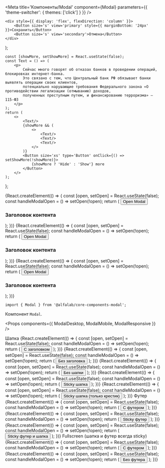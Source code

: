




<Meta
    title='Компоненты/Modal'
    component={Modal}
    parameters={{ 'theme-switcher': { themes: ['click'] } }}
/>

<!-- Canvas -->

    <div style={{ display: 'flex', flexDirection: 'column' }}>
        <Button size='s' view='primary' style={{ marginBottom: '24px' }}>Сохранить</Button>
        <Button size='s' view='secondary'>Отмена</Button>
    </div>
);

    const [showMore, setShowMore] = React.useState(false);
    const Text = () => (
        <p>
            Сейчас много говорят об отказах банков в проведении операций, блокировках интернет-банка.
            Это связано с тем, что Центральный банк РФ обязывает банки выявлять операции своих клиентов,
            потенциально нарушающие требования Федерального закона «О противодействии легализации (отмыванию) доходов,
            полученных преступным путем, и финансированию терроризма» — 115-ФЗ
        </p>
    );
    return (
        <>
            <Text/>
            {showMore && (
                <>
                    <Text/>
                    <Text/>
                    <Text/>
                </>
            )}
            <Button size='xs' type='Button' onClick={() => setShowMore(!showMore)}>
                {showMore ? 'Hide' : 'Show'} more
            </Button>
        </>
    );
};

<Story name='ModalMobile'>
    {React.createElement(() => {
        const [open, setOpen] = React.useState(false);
        const handleModalOpen = () => setOpen(!open);
        return (
            <React.Fragment>
                <Button type='button' size='xs' onClick={handleModalOpen}>Open Modal</Button>
                <ModalMobile
                    open={open}
                    onClose={handleModalOpen}
                    headerContent={text('headerContent', 'Заголовок окна')}
                    footer={boolean('footer', false) && footerContent}
                    stickyHeader={boolean('stickyHeader', true)}
                    stickyFooter={boolean('stickyFooter', true)}
                    flexContent={boolean('flexContent', true)}
                    hasCloser={boolean('closer', true)}
                    keepMounted={boolean('keepMounted', false)}
                    disableBackdropClick={boolean('disableBackdropClick', false)}
                    disableEscapeKeyDown={boolean('disableEscapeKeyDown', false)}
                    disableRestoreFocus={boolean('disableRestoreFocus', false)}
                    disableFocusLock={boolean('disableFocusLock', false)}
                    disableAutoFocus={boolean('disableAutoFocus', false)}
                >
                    <div>
                        <h3>Заголовок контента</h3>
                        <Content />
                    </div>
                </ModalMobile>
            </React.Fragment>
        );
    })}
</Story>


<Story name='ModalDesktop'>
    {React.createElement(() => {
        const [open, setOpen] = React.useState(false);
        const handleModalOpen = () => setOpen(!open);
        return (
            <React.Fragment>
                <Button type='button' size='xs' onClick={handleModalOpen}>Open Modal</Button>
                <ModalDesktop
                    open={open}
                    onClose={handleModalOpen}
                    headerContent={text('headerContent', 'Заголовок окна')}
                    footer={boolean('footer', false) && footerContent}
                    hasCloser={boolean('closer', true)}
                    fullscreen={boolean('fullscreen', false)}
                    stickyHeader={boolean('stickyHeader', false)}
                    stickyFooter={boolean('stickyFooter', false)}
                    flexContent={boolean('flexContent', false)}
                    size={select('size', ['s', 'm', 'l'], 's')}
                    keepMounted={boolean('keepMounted', false)}
                    disableBackdropClick={boolean('disableBackdropClick', false)}
                    disableEscapeKeyDown={boolean('disableEscapeKeyDown', false)}
                    disableRestoreFocus={boolean('disableRestoreFocus', false)}
                    disableFocusLock={boolean('disableFocusLock', false)}
                    disableAutoFocus={boolean('disableAutoFocus', false)}
                >
                    <div>
                        <h3>Заголовок контента</h3>
                        <Content />
                    </div>
                </ModalDesktop>
            </React.Fragment>
        );
    })}
</Story>

<Story name='ModalResponsive'>
    {React.createElement(() => {
        const [open, setOpen] = React.useState(false);
        const handleModalOpen = () => setOpen(!open);
        return (
            <React.Fragment>
                <Button type='button' size='xs' onClick={handleModalOpen}>Open Modal</Button>
                <ModalResponsive
                    open={open}
                    onClose={handleModalOpen}
                    headerContent={text('headerContent', 'Заголовок окна')}
                    footer={boolean('footer', false) && footerContent}
                    hasCloser={boolean('closer', true)}
                    fullscreen={boolean('fullscreen', false)}
                    stickyHeader={boolean('stickyHeader', false)}
                    stickyFooter={boolean('stickyFooter', false)}
                    flexContent={boolean('flexContent', false)}
                    size={select('size', ['s', 'm', 'l'], 's')}
                    keepMounted={boolean('keepMounted', false)}
                    disableBackdropClick={boolean('disableBackdropClick', false)}
                    disableEscapeKeyDown={boolean('disableEscapeKeyDown', false)}
                    disableRestoreFocus={boolean('disableRestoreFocus', false)}
                    disableFocusLock={boolean('disableFocusLock', false)}
                    disableAutoFocus={boolean('disableAutoFocus', false)}
                >
                    <div>
                        <h3>Заголовок контента</h3>
                        <Content />
                    </div>
                </ModalResponsive>
            </React.Fragment>
        );
    })}
</Story>


<!-- Docs -->

<ComponentHeader
    name='Modal'
    version={version}
    package='@alfalab/core-components-modal'
    stage={1}
/>


```tsx
import { Modal } from '@alfalab/core-components-modal';
```

Компонент `Modal`.

<Props components={{
    ModalDesktop,
    ModalMobile,
    ModalResponsive
}} />


<Preview>
    <Container>
        <Row>
            <Typography.Title view="small">Шапка</Typography.Title>
        </Row>
        <Row>
            <Col>
                {React.createElement(() => {
                    const [open, setOpen] = React.useState(false);
                    const handleModalOpen = () => setOpen(!open);
                    return (
                        <React.Fragment>
                            <Button type='button' size='xs' onClick={handleModalOpen}>С заголовком</Button>
                            <ModalResponsive
                                open={open}
                                onClose={handleModalOpen}
                                headerContent='Заголовок окна'
                            >
                                <Content />
                            </ModalResponsive>
                        </React.Fragment>
                    );
                })}
            </Col>
            <Col>
                {React.createElement(() => {
                    const [open, setOpen] = React.useState(false);
                    const handleModalOpen = () => setOpen(!open);
                    return (
                        <React.Fragment>
                            <Button type='button' size='xs' onClick={handleModalOpen}>Без заголовка</Button>
                            <ModalResponsive
                                open={open}
                                onClose={handleModalOpen}
                            >
                                <Content />
                            </ModalResponsive>
                        </React.Fragment>
                    );
                })}
            </Col>
            <Col>
                {React.createElement(() => {
                    const [open, setOpen] = React.useState(false);
                    const handleModalOpen = () => setOpen(!open);
                    return (
                        <React.Fragment>
                            <Button type='button' size='xs' onClick={handleModalOpen}>Без шапки</Button>
                            <ModalResponsive
                                open={open}
                                onClose={handleModalOpen}
                                hasCloser={false}
                            >
                                <Content />
                            </ModalResponsive>
                        </React.Fragment>
                    );
                })}
            </Col>
            <Col>
                {React.createElement(() => {
                    const [open, setOpen] = React.useState(false);
                    const handleModalOpen = () => setOpen(!open);
                    return (
                        <React.Fragment>
                            <Button type='button' size='xs' onClick={handleModalOpen}>Sticky шапка</Button>
                            <ModalResponsive
                                open={open}
                                onClose={handleModalOpen}
                                stickyHeader={true}
                                headerContent='Заголовок окна'
                            >
                                <Content />
                            </ModalResponsive>
                        </React.Fragment>
                    );
                })}
            </Col>
            <Col>
                {React.createElement(() => {
                    const [open, setOpen] = React.useState(false);
                    const handleModalOpen = () => setOpen(!open);
                    return (
                        <React.Fragment>
                            <Button type='button' size='xs' onClick={handleModalOpen}>Sticky шапка (только крестик)</Button>
                            <ModalResponsive
                                open={open}
                                onClose={handleModalOpen}
                                stickyHeader={true}
                            >
                                <Content />
                            </ModalResponsive>
                        </React.Fragment>
                    );
                })}
            </Col>
        </Row>
        <Row>
            <Typography.Title view="small">Футер</Typography.Title>
        </Row>
        <Row>
            <Col>
                {React.createElement(() => {
                    const [open, setOpen] = React.useState(false);
                    const handleModalOpen = () => setOpen(!open);
                    return (
                        <React.Fragment>
                            <Button type='button' size='xs' onClick={handleModalOpen}>С футером</Button>
                            <ModalResponsive
                                open={open}
                                onClose={handleModalOpen}
                                footer={footerContent}
                            >
                                <Content />
                            </ModalResponsive>
                        </React.Fragment>
                    );
                })}
            </Col>
            <Col>
                {React.createElement(() => {
                    const [open, setOpen] = React.useState(false);
                    const handleModalOpen = () => setOpen(!open);
                    return (
                        <React.Fragment>
                            <Button type='button' size='xs' onClick={handleModalOpen}>Sticky футер</Button>
                            <ModalResponsive
                                open={open}
                                onClose={handleModalOpen}
                                footer={footerContent}
                                stickyFooter={true}
                            >
                                <Content />
                            </ModalResponsive>
                        </React.Fragment>
                    );
                })}
            </Col>
            <Col>
                {React.createElement(() => {
                    const [open, setOpen] = React.useState(false);
                    const handleModalOpen = () => setOpen(!open);
                    return (
                        <React.Fragment>
                            <Button type='button' size='xs' onClick={handleModalOpen}>Sticky футер и шапка</Button>
                            <ModalResponsive
                                open={open}
                                onClose={handleModalOpen}
                                headerContent='Заголовок окна'
                                footer={footerContent}
                                stickyFooter={true}
                                stickyHeader={true}
                            >
                                <Content />
                            </ModalResponsive>
                        </React.Fragment>
                    );
                })}
            </Col>
        </Row>
        <Row>
            <Typography.Title view="small">Fullscreen (шапка и футер всегда sticky)</Typography.Title>
        </Row>
        <Row>
            <Col>
                {React.createElement(() => {
                    const [open, setOpen] = React.useState(false);
                    const handleModalOpen = () => setOpen(!open);
                    return (
                        <React.Fragment>
                            <Button type='button' size='xs' onClick={handleModalOpen}>С футером</Button>
                            <ModalResponsive
                                open={open}
                                onClose={handleModalOpen}
                                footer={footerContent}
                                fullscreen={true}
                            >
                                <Content />
                            </ModalResponsive>
                        </React.Fragment>
                    );
                })}
            </Col>
            <Col>
                {React.createElement(() => {
                    const [open, setOpen] = React.useState(false);
                    const handleModalOpen = () => setOpen(!open);
                    return (
                        <React.Fragment>
                            <Button type='button' size='xs' onClick={handleModalOpen}>Без футера</Button>
                            <ModalResponsive
                                open={open}
                                onClose={handleModalOpen}
                                fullscreen={true}
                            >
                                <Content />
                            </ModalResponsive>
                        </React.Fragment>
                    );
                })}
            </Col>
        </Row>
    </Container>
</Preview>

